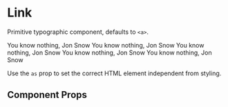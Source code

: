 
<Meta title="Components/Link" component={Link} />

# Link

Primitive typographic component, defaults to `<a>`.

<Preview withToolbar>
  <Story name="link">
    <Flex flexDirection="column">
      <Link href='#!' variant="default">You know nothing, Jon Snow</Link>
      <Link href='#!' variant="inline">You know nothing, Jon Snow</Link>
      <Link href='#!' variant="nav1">You know nothing, Jon Snow</Link>
      <Link href='#!' variant="nav2">You know nothing, Jon Snow</Link>
      <Link href='#!' variant="nav3">You know nothing, Jon Snow</Link>
    </Flex>
  </Story>
</Preview>

Use the `as` prop to set the correct HTML element independent from styling.

## Component Props

<Props of={Link} />